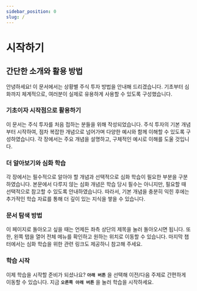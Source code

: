 ```yaml
---
sidebar_position: 0
slug: /
---
```


# 시작하기

## 간단한 소개와 활용 방법

안녕하세요! 이 문서에서는 상황별 주식 투자 방법을 안내해 드리겠습니다. 기초부터 심화까지 체계적으로, 여러분이 실제로 유용하게 사용할 수 있도록 구성했습니다.

### 기초이자 시작점으로 활용하기

이 문서는 주식 투자를 처음 접하는 분들을 위해 작성되었습니다. 주식 투자의 기본 개념부터 시작하여, 점차 복잡한 개념으로 넘어가며 다양한 예시와 함께 이해할 수 있도록 구성하였습니다. 각 장에서는 주요 개념을 설명하고, 구체적인 예시로 이해를 도울 것입니다.

### 더 알아보기와 심화 학습

각 장에서는 필수적으로 알아야 할 개념과 선택적으로 심화 학습이 필요한 부분을 구분하였습니다. 본문에서 다루지 않는 심화 개념은 학습 당시 필수는 아니지만, 필요할 때 선택적으로 참고할 수 있도록 안내하였습니다. 따라서, 기본 개념을 충분히 익힌 후에는 추가적인 학습 자료를 통해 더 깊이 있는 지식을 쌓을 수 있습니다.

### 문서 탐색 방법

이 페이지로 돌아오고 싶을 때는 언제든 좌측 상단의 제목을 눌러 돌아오시면 됩니다. 또한, 왼쪽 탭을 열어 전체 메뉴를 확인하고 원하는 위치로 이동할 수 있습니다. 마지막 챕터에서는 심화 학습을 위한 관련 링크도 제공하니 참고해 주세요.

### 학습 시작

이제 학습을 시작할 준비가 되셨나요? **`아래 버튼`** 을 선택해 이전/다음 주제로 간편하게 이동할 수 있습니다. 지금 **`오른쪽 아래 버튼`** 을 눌러 학습을 시작하세요.
